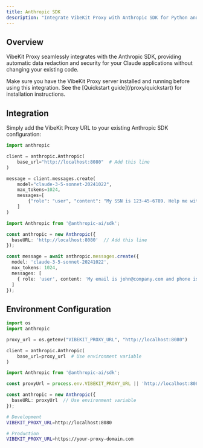 ```yaml
---
title: Anthropic SDK
description: "Integrate VibeKit Proxy with Anthropic SDK for Python and TypeScript"
---
```


## Overview

VibeKit Proxy seamlessly integrates with the Anthropic SDK, providing automatic data redaction and security for your Claude applications without changing your existing code.

<Warning>
Make sure you have the VibeKit Proxy server installed and running before using this integration. See the [Quickstart guide](/proxy/quickstart) for installation instructions.
</Warning>

## Integration

Simply add the VibeKit Proxy URL to your existing Anthropic SDK configuration:

<CodeGroup>

```python Python
import anthropic

client = anthropic.Anthropic(
    base_url="http://localhost:8080"  # Add this line
)

message = client.messages.create(
    model="claude-3-5-sonnet-20241022",
    max_tokens=1024,
    messages=[
        {"role": "user", "content": "My SSN is 123-45-6789. Help me with privacy."}
    ]
)
```

```typescript TypeScript
import Anthropic from '@anthropic-ai/sdk';

const anthropic = new Anthropic({
  baseURL: 'http://localhost:8080'  // Add this line
});

const message = await anthropic.messages.create({
  model: 'claude-3-5-sonnet-20241022',
  max_tokens: 1024,
  messages: [
    { role: 'user', content: 'My email is john@company.com and phone is 555-0123.' }
  ]
});
```

</CodeGroup>

## Environment Configuration

<CodeGroup>

```python Python
import os
import anthropic

proxy_url = os.getenv("VIBEKIT_PROXY_URL", "http://localhost:8080")

client = anthropic.Anthropic(
    base_url=proxy_url  # Use environment variable
)
```

```typescript TypeScript
import Anthropic from '@anthropic-ai/sdk';

const proxyUrl = process.env.VIBEKIT_PROXY_URL || 'http://localhost:8080';

const anthropic = new Anthropic({
  baseURL: proxyUrl  // Use environment variable
});
```

```bash Environment Variables
# Development
VIBEKIT_PROXY_URL=http://localhost:8080

# Production  
VIBEKIT_PROXY_URL=https://your-proxy-domain.com
```

</CodeGroup>
